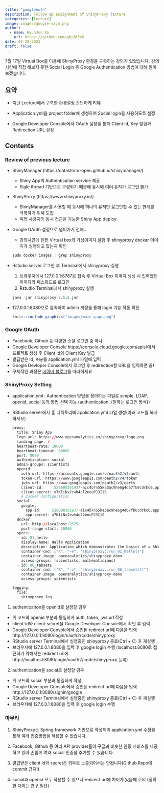 ```yaml
---
title: "googleAuth"
description: Follow up assignment of ShinyProxy lecture
categories: [lecture]
image: images/google-sign.png
author:
  - name: HyunJun Ko
    url: https://github.com/ghj20345
date: 07-25-2021
draft: false
---
```



7월 17일 Virtual Box를 이용해 ShinyProxy 환경을 구축하는 강의가 있었습니다.
강의 시간에 직접 해보지 못한 Social Login 중 Google Authentication 방법에 대해 알아보겠습니다.



## 요약
* 지난 Lecture에서 구축한 환경설정 간단하게 리뷰

* Application.yml을 project folder에 생성하여 Social login을 사용하도록 설정

* Google Developer Console에서 OAuth 설정을 통해 Client Id, Key 발급과 Redirection URL 설정

## Contents

### Review of previous lecture
* ShinyManager (https://datastorm-open.github.io/shinymanager/)
  + Shiny App의 Authentication service 제공
  + Sigle thread 기반으로 구성되기 때문에 동시에 여러 유저가 로그인 불가
  
* ShinyProxy (https://www.shinyproxy.io/)
  + ShinyManager를 사용할 때 동시에 하나의 유저만 로그인할 수 있는 한계를 극복하기        위해 도입
  + 여러 사용자의 동시 접근을 가능한 Shiny App deploy
  
* Google OAuth 설정으로 넘어가기 전에...
  + 강의시간에 만든 Virtual box의 가상이미지 실행 후 shinyproxy docker 이미지가 실행되고 있는지 확인
  
  ```r
  sudo docker images | grep shinyproxy
  ```
  
+ Rstudio server 로그인 후 Terminal에서 shinyproxy 실행
  1. 브라우저에서 127.0.0.1:8787로 접속 후 Virtual Box 이미지 생성 시 입력했던 아이디와 패스워드로 로그인
  2. Rstudio Terminal에서 shinyproxy 실행
  
  ```r
  java -jar shinyproxy-2.5.0.jar
  ```

+ 127.0.0.1:8080으로 접속하여 admin 계정을 통해 login 기능 작동 확인

  ```r
  knitr::include_graphics("images/main-page.png")
  ```
  
### Google OAuth
* Facebook, Github 등 다양한 소셜 로그인 중 하나
* Google Developer Console [https://console.cloud.google.com/apis/](https://console.cloud.google.com/apis/)에서 프로젝트 생성 후 Client Id와 Client Key 발급
* 발급받은 Id, Key를 application.yml 파일에 입력
* Google Devloper Console에서 로그인 후 redirection할 URL을 입력하면 끝!
* 구체적인 과정은 [네이버 블로그](http://yoonbumtae.com/?p=2631)를 따라하세요

### ShinyProxy Setting
* application.yml : Authentication 방법을 정의하는 파일로 simple, LDAP, openid, social 등의 방법 선택 가능 (authentication: {원하는 로그인 방식})
* RStudio server에서 홈 디렉토리에 application.yml 파일 생성(아래 코드를 복사하세요)

  ```r
proxy:
    title: Shiny App
    logo-url: https://www.openanalytics.eu/shinyproxy/logo.png
    landing-page: /
    heartbeat-rate: 10000
    heartbeat-timeout: 60000
    port: 8080
    authentication: social
    admin-groups: scientists
    openid:
      auth-url: https://accounts.google.com/o/oauth2/v2/auth
      token-url: https://www.googleapis.com/oauth2/v4/token
      jwks-url: https://www.googleapis.com/oauth2/v3/certs
      client-id:     528600301937-aic4b7n55ka3ac9he6g4d67fb6cdrkc6.apps.googleusercontent.com
      client-secret: x7KIiNvJcwh4cl2eouPJ3IiS
      # Docker configuration
    social:
      google:
        app-id:     528600301937-aic4b7n55ka3ac9he6g4d67fb6cdrkc6.apps.googleusercontent.com
        app-secret: x7KIiNvJcwh4cl2eouPJ3IiS
    docker:
      url: http://localhost:2375
      port-range-start: 20000
    specs:
    - id: 01_hello
      display-name: Hello Application
      description: Application which demonstrates the basics of a Shiny app
      container-cmd: ["R", "-e", "shinyproxy::run_01_hello()"]
      container-image: openanalytics/shinyproxy-demo
      access-groups: [scientists, mathematicians]
    - id: 06_tabsets
      container-cmd: ["R", "-e", "shinyproxy::run_06_tabsets()"]
      container-image: openanalytics/shinyproxy-demo
      access-groups: scientists

  logging:
    file:
      shinyproxy.log
```

1. authenticaiton을 openid로 설정할 경우
  + 위 코드의 openid 부분과 동일하게 auth, token, jws url 작성
  + client-id와 client-secret을 Google Developer Console에서 확인 후 입력
  + Google Developer Console에서 승인된 redirect url에 다음을 입력
    http://127.0.0.1:8080/login/oauth2/code/shinyproxy
  + RStudio server Terminal에서 실행중인 shinyproxy 종료(Ctrl + C) 후 재실행
  + 브라우저에 127.0.0.1:8080을 입력 후 google login 수행
    (localhost:8080로 접근하기 위해서는 redirect url에 http://localhost:8080/login/oauth2/code/shinyproxy 등록)
    
2. authentication을 social로 설정할 경우
  + 위 코드의 social 부분과 동일하게 작성
  + Google Developer Console에서 승인된 redirect url에 다음을 입력
  http://127.0.0.1:8080/signin/google
  + RStudio server Terminal에서 실행중인 shinyproxy 종료(Ctrl + C) 후 재실행
  + 브라우저에 127.0.0.1:8080을 입력 후 google login 수행

### 마무리
1. ShinyProxy는 Spring framework 기반으로 작성되어 application.yml 수정을 통해 여러 인증방법을 적용할 수 있습니다. 

2. Facebook, Github 등 여러 API provider들이 구글과 비슷한 인증 서비스를 제공하고 있어 손쉽게 여러 social 인증을 추가할 수 있습니다.

3. 발급받은 client id와 secret은 외부로 노출되어서는 안됩니다(Github Repo에 commit 금지!)

4. social과 openid 모두 적용할 수 있으나 redirect url에 차이가 있음에 주의
(정확한 차이는 연구 필요)
